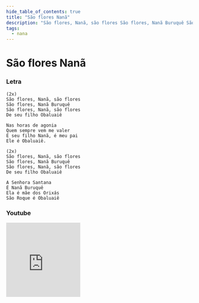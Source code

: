 ```yaml
---
hide_table_of_contents: true
title: "São flores Nanã"
description: "São flores, Nanã, são flores São flores, Nanã Buruquê São flores, Nanã, são flores De seu filho Obaluaiê Nas horas de agonia Quem sempre vem me valer É seu filho Nanã, é meu pai Ele é Obaluaiê. São flores, Nanã, são flores São flores, Nanã Buruquê São flores, Nanã, são flores De seu filho Obaluaiê A Senhora Santana É Nanã Buruquê Ela é mãe dos Orixás São Roque é Obaluaiê"
tags:
  - nana
---
```


# São flores Nanã

### Letra

```text
(2x)
São flores, Nanã, são flores
São flores, Nanã Buruquê
São flores, Nanã, são flores
De seu filho Obaluaiê

Nas horas de agonia
Quem sempre vem me valer
É seu filho Nanã, é meu pai
Ele é Obaluaiê.

(2x)
São flores, Nanã, são flores
São flores, Nanã Buruquê
São flores, Nanã, são flores
De seu filho Obaluaiê

A Senhora Santana
É Nanã Buruquê
Ela é mãe dos Orixás
São Roque é Obaluaiê
```

### Youtube

<iframe
  width="200"
  height="200"
  src="https://www.youtube.com/embed/4ug2_mpvcIE"
  title="YouTube video player"
  frameborder="0"
  allow="accelerometer; autoplay; clipboard-write; encrypted-media; gyroscope; picture-in-picture; web-share"
  referrerpolicy="strict-origin-when-cross-origin"
  allowfullscreen
></iframe>